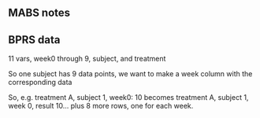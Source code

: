 ## MABS notes



## BPRS data

11 vars, week0 through 9, subject, and treatment

So one subject has 9 data points, we want to make a week column with the corresponding data

So, e.g. treatment A, subject 1, week0: 10 becomes treatment A, subject 1, week 0, result 10... plus 8 more rows, one for each week.


